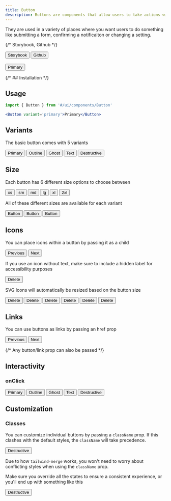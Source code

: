 ```yaml
---
title: Button
description: Buttons are components that allow users to take actions within your website or app.
---
```



They are used in a variety of places where you want users to do something like submitting a form, confirming a notificaiton or changing a setting.

{/* Storybook, Github */}

<div className='not-prose flex gap-2'>
  <Button variant='outline' size='xs'>
    Storybook
  </Button>
  <Button href='https://github.com/skyward-digital/sky-ui/tree/main/ui/components/Button' variant='outline' size='xs'>
    Github
  </Button>
</div>

<br />

<div className='not-prose border rounded-lg p-6 flex items-center justify-center gap-2'>
  <Button variant='primary'>Primary</Button>
</div>

{/* ## Installation */}

## Usage

```jsx
import { Button } from '#/ui/components/Button'
```

```jsx
<Button variant='primary'>Primary</Button>
```

## Variants

The basic button comes with 5 variants

<div className='not-prose border rounded-lg p-6 flex items-center justify-center gap-2'>
  <Button variant='primary'>Primary</Button>
  <Button variant='outline'>Outline</Button>
  <Button variant='ghost'>Ghost</Button>
  <Button variant='text'>Text</Button>
  <Button variant='destructive'>Destructive</Button>
</div>

## Size

Each button has 6 different size options to choose between

<div className='not-prose border rounded-lg p-6 flex items-center justify-center gap-2'>
  <Button variant='primary' size='xs'>
    xs
  </Button>
  <Button variant='primary' size='sm'>
    sm
  </Button>
  <Button variant='primary' size='md'>
    md
  </Button>
  <Button variant='primary' size='lg'>
    lg
  </Button>
  <Button variant='primary' size='xl'>
    xl
  </Button>
  <Button variant='primary' size='2xl'>
    2xl
  </Button>
</div>

All of these different sizes are available for each variant

<div className='not-prose border rounded-lg p-6 flex items-center justify-center gap-2'>
  <Button variant='primary' size='xs'>
    Button
  </Button>
  <Button variant='ghost' size='md'>
    Button
  </Button>
  <Button variant='destructive' size='xl'>
    Button
  </Button>
</div>

## Icons

You can place icons within a button by passing it as a child

<div className='not-prose border rounded-lg p-6 flex items-center justify-center gap-2'>
  <Button variant='primary'>
    <ArrowLeftIcon /> Previous
  </Button>
  <Button variant='primary'>
    Next <ArrowRightIcon />
  </Button>
</div>

If you use an icon without text, make sure to include a hidden label for accessibility purposes

<div className='not-prose border rounded-lg p-6 flex items-center justify-center gap-2'>
  <Button variant='destructive'>
    <span className='sr-only'>Delete</span>
    <Trash01Icon />
  </Button>
</div>

SVG Icons will automatically be resized based on the button size

<div className='not-prose border rounded-lg p-6 flex items-center justify-center gap-2'>
  <Button variant='destructive' size='xs'>
    <span className='sr-only'>Delete</span>
    <Trash01Icon />
  </Button>
  <Button variant='destructive' size='sm'>
    <span className='sr-only'>Delete</span>
    <Trash01Icon />
  </Button>
  <Button variant='destructive' size='md'>
    <span className='sr-only'>Delete</span>
    <Trash01Icon />
  </Button>
  <Button variant='destructive' size='lg'>
    <span className='sr-only'>Delete</span>
    <Trash01Icon />
  </Button>
  <Button variant='destructive' size='xl'>
    <span className='sr-only'>Delete</span>
    <Trash01Icon />
  </Button>
  <Button variant='destructive' size='2xl'>
    <span className='sr-only'>Delete</span>
    <Trash01Icon />
  </Button>
</div>

## Links

You can use buttons as links by passing an href prop

<div className='not-prose border rounded-lg p-6 flex items-center justify-center gap-2'>
  <Button variant='primary' href='#icons'>
    Previous
  </Button>
  <Button variant='primary' href='#onclick'>
    Next
  </Button>
</div>

{/* Any button/link prop can also be passed */}

## Interactivity

### onClick

<div className='not-prose border rounded-lg p-6 flex items-center justify-center gap-2'>
  <Button variant='primary'>Primary</Button>
  <Button variant='outline'>Outline</Button>
  <Button variant='ghost'>Ghost</Button>
  <Button variant='text'>Text</Button>
  <Button variant='destructive'>Destructive</Button>
</div>

## Customization

### Classes

You can customize individual buttons by passing a `className` prop. If this clashes with the default styles, the `className` will take precedence.

<div className='not-prose border rounded-lg p-6 flex items-center justify-center gap-2'>
  <Button variant='destructive' className='bg-amber-500 hover:bg-amber-400 focus:bg-amber-400 border-amber-500'>
    Destructive
  </Button>
</div>

Due to how `tailwind-merge` works, you won't need to worry about conflicting styles when using the `className` prop.

Make sure you override all the states to ensure a consistent experience, or you'll end up with something like this

<div className='not-prose border rounded-lg p-6 flex items-center justify-center gap-2'>
  <Button variant='destructive' className='bg-amber-500'>
    Destructive
  </Button>
</div>
